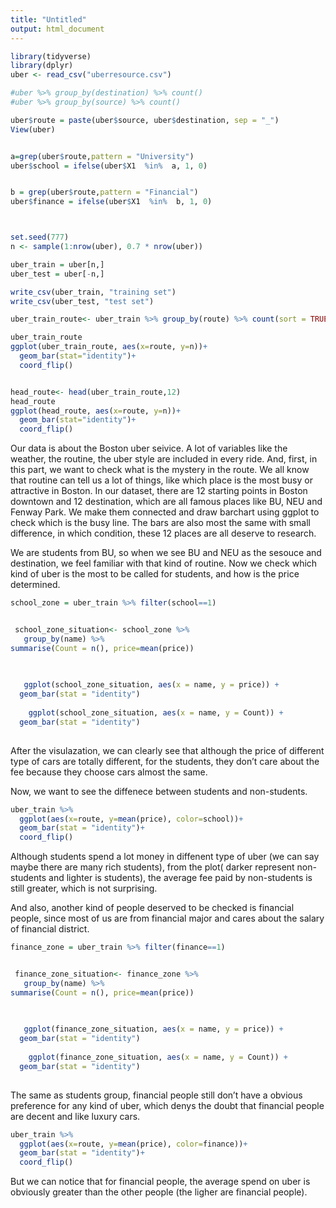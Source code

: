 ```yaml
---
title: "Untitled"
output: html_document
---
```

```r
library(tidyverse)
library(dplyr)
uber <- read_csv("uberresource.csv")

#uber %>% group_by(destination) %>% count()
#uber %>% group_by(source) %>% count()

uber$route = paste(uber$source, uber$destination, sep = "_")
View(uber)


a=grep(uber$route,pattern = "University")
uber$school = ifelse(uber$X1  %in%  a, 1, 0)


b = grep(uber$route,pattern = "Financial")
uber$finance = ifelse(uber$X1  %in%  b, 1, 0)



set.seed(777)
n <- sample(1:nrow(uber), 0.7 * nrow(uber))

uber_train = uber[n,]
uber_test = uber[-n,]

write_csv(uber_train, "training set")
write_csv(uber_test, "test set")

```


```r
uber_train_route<- uber_train %>% group_by(route) %>% count(sort = TRUE)

uber_train_route
ggplot(uber_train_route, aes(x=route, y=n))+
  geom_bar(stat="identity")+ 
  coord_flip()


head_route<- head(uber_train_route,12)
head_route
ggplot(head_route, aes(x=route, y=n))+
  geom_bar(stat="identity")+ 
  coord_flip()
```


Our data is about the Boston uber seivice. A lot of variables like the weather, the routine, the uber style are included in every ride. And, first, in this part, we want to check what is the mystery in the route. We all know that routine can tell us a lot of things, like which place is the most busy or attractive in Boston. In our dataset, there are 12 starting points in Boston downtown and 12 destination, which are all famous places like BU, NEU and Fenway Park. We make them connected and draw barchart using ggplot to check which is the busy line. The bars are also most the same with small difference, in which condition, these 12 places are all deserve to research.


We are students from BU, so when we see BU and NEU as the sesouce and destination, we feel familiar with that kind of routine. Now we check which kind of uber is the most to be called for students, and how is the price determined. 


```r
school_zone = uber_train %>% filter(school==1)


 school_zone_situation<- school_zone %>% 
   group_by(name) %>% 
summarise(Count = n(), price=mean(price))

   
   
   ggplot(school_zone_situation, aes(x = name, y = price)) +
  geom_bar(stat = "identity") 
   
    ggplot(school_zone_situation, aes(x = name, y = Count)) +
  geom_bar(stat = "identity") 
 
```


After the visulazation, we can clearly see that although the price of different type of cars are totally different, for the students, they don't care about the fee because they choose cars almost the same.


Now, we want to see the diffenece between students and non-students.

```r
uber_train %>% 
  ggplot(aes(x=route, y=mean(price), color=school))+
  geom_bar(stat = "identity")+ 
  coord_flip()
```


Although students spend a lot money in diffenent type of uber (we can say maybe there are many rich students), from the plot( darker represent non-students and lighter is students), the average fee paid by non-students is still greater, which is not surprising.


And also, another kind of people deserved to be checked is financial people, since most of us are from financial major and cares about the salary of financial district.



```r
finance_zone = uber_train %>% filter(finance==1)


 finance_zone_situation<- finance_zone %>% 
   group_by(name) %>% 
summarise(Count = n(), price=mean(price))

   
   
   ggplot(finance_zone_situation, aes(x = name, y = price)) +
  geom_bar(stat = "identity") 
   
    ggplot(finance_zone_situation, aes(x = name, y = Count)) +
  geom_bar(stat = "identity") 
 
```
 
 
The same as students group, financial people still don't have a obvious preference for any kind of uber, which denys the doubt that financial people are decent and like luxury cars.




```r
uber_train %>% 
  ggplot(aes(x=route, y=mean(price), color=finance))+
  geom_bar(stat = "identity")+ 
  coord_flip()
```

But we can notice that for financial people, the average spend on uber is obviously greater than the other people (the ligher are financial people).